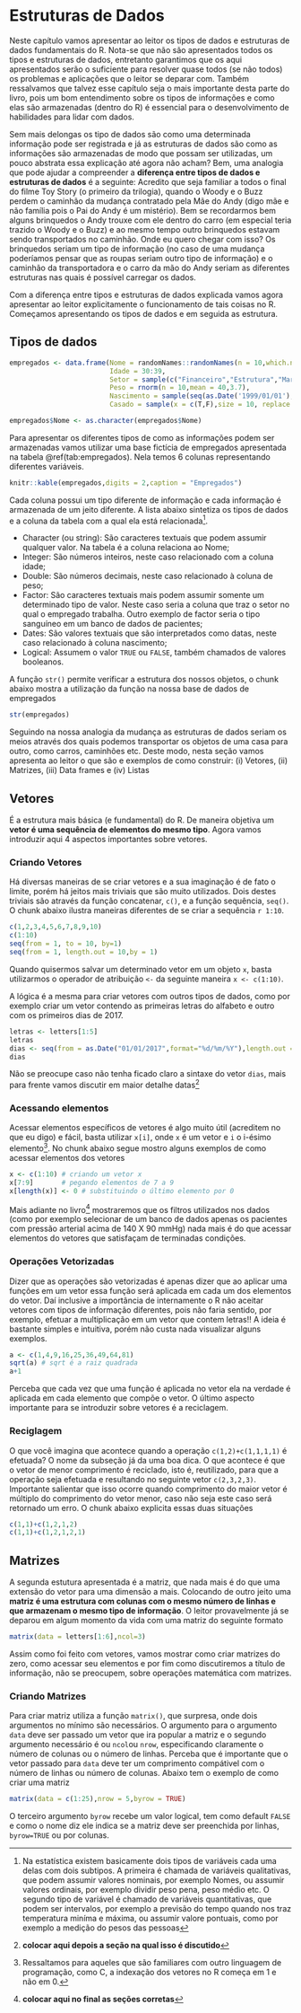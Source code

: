 # Estruturas de Dados {#estruturas_de_dados}



Neste capítulo vamos apresentar ao leitor os tipos de dados e estruturas de dados fundamentais do R. Nota-se que não são apresentados todos os tipos e estruturas de dados, entretanto garantimos que os aqui apresentados serão o suficiente para resolver quase todos (se não todos) os problemas e aplicações que o leitor se deparar com. Também ressalvamos que talvez esse capítulo seja o mais importante desta parte do livro, pois um bom entendimento sobre os tipos de informações e como elas são armazenadas (dentro do R) é essencial para o desenvolvimento de habilidades para lidar com dados.  


Sem mais delongas os tipo de dados são como uma determinada informação pode ser registrada e já as estruturas de dados são como as informações são armazenadas de modo que possam ser utilizadas, um pouco abstrata essa explicação até agora não acham? Bem, uma analogia que pode ajudar a compreender a **diferença entre tipos de dados e estruturas de dados** é a seguinte: Acredito que seja familiar a todos o final do filme Toy Story (o primeiro da trilogia), quando o Woody e o Buzz perdem o caminhão da mudança contratado pela Mãe do Andy (digo mãe e não família pois o Pai do Andy é um mistério). Bem se recordarmos bem alguns brinquedos o Andy trouxe com ele dentro do carro (em especial teria trazido o Woody e o Buzz) e ao mesmo tempo outro brinquedos estavam sendo transportados no caminhão. Onde eu quero chegar com isso? Os brinquedos seriam um tipo de informação (no caso de uma mudança poderíamos pensar que as roupas seriam outro tipo de informação) e o caminhão da transportadora e o carro da mão do Andy seriam as diferentes estruturas nas quais é possível carregar os dados. 

Com a diferença entre tipos e estruturas de dados explicada vamos agora apresentar ao leitor explicitamente o funcionamento de tais coisas no R. Começamos apresentando os tipos de dados e em seguida as estrutura.

## Tipos de dados {#modes}

```r
empregados <- data.frame(Nome = randomNames::randomNames(n = 10,which.names = "first",return.complete.data = F),
                         Idade = 30:39,
                         Setor = sample(c("Financeiro","Estrutura","Marketing"),size = 10,replace = T),
                         Peso = rnorm(n = 10,mean = 40,3.7),
                         Nascimento = sample(seq(as.Date('1999/01/01'), as.Date('2000/01/01'), by="day"), 10),
                         Casado = sample(x = c(T,F),size = 10, replace = T))

empregados$Nome <- as.character(empregados$Nome)
```

Para apresentar os diferentes tipos de como as informações podem ser armazenadas vamos utilizar uma base fictícia de empregados apresentada na tabela \@ref(tab:empregados). Nela temos 6 colunas representando diferentes variáveis.  

```r
knitr::kable(empregados,digits = 2,caption = "Empregados")
```

Cada coluna possui um tipo diferente de informação e cada informação é armazenada de um jeito diferente.  A lista abaixo sintetiza os tipos de dados e a coluna da tabela com a qual ela está relacionada^[Na estatística existem basicamente dois tipos de variáveis cada uma delas com dois subtipos. A primeira é chamada de variáveis qualitativas, que podem assumir valores nominais, por exemplo Nomes, ou assumir valores ordinais, por exemplo dividir peso pena, peso médio etc. O segundo tipo de variável é chamado de variáveis quantitativas, que podem ser intervalos, por exemplo a previsão do tempo quando nos traz temperatura miníma e máxima, ou assumir valore pontuais, como por exemplo a medição do pesos das pessoas]. 

- Character (ou string): São caracteres textuais que podem assumir qualquer valor. Na tabela é a coluna relaciona ao Nome;
- Integer: São números inteiros, neste caso relacionado com a coluna idade;
- Double: São números decimais, neste caso relacionado à coluna de peso;
- Factor: São caracteres textuais mais podem assumir somente um determinado tipo de valor. Neste caso seria a coluna que traz o setor no qual o empregado trabalha. Outro exemplo de factor seria o tipo sanguíneo em um banco de dados de pacientes;
- Dates: São valores textuais que são interpretados como datas, neste caso relacionado à coluna nascimento;
- Logical: Assumem o valor `TRUE` ou `FALSE`, também chamados de valores booleanos.

A função `str()` permite verificar a estrutura dos nossos objetos, o chunk abaixo mostra a utilização da função na nossa base de dados de empregados

```r
str(empregados)
```


Seguindo na nossa analogia da mudança as estruturas de dados seriam os meios através dos quais podemos transportar os objetos de uma casa para outro, como carros, caminhões etc. Deste modo, nesta seção vamos apresenta ao leitor o que são e exemplos de como construir: (i) Vetores, (ii) Matrizes, (iii) Data frames e (iv) Listas

## Vetores {#vetores}

É a estrutura mais básica (e fundamental) do R. De maneira objetiva um **vetor é uma sequência de elementos do mesmo tipo**. Agora vamos introduzir aqui 4 aspectos importantes sobre vetores.

### Criando Vetores {-}

Há diversas maneiras de se criar vetores e a sua imaginação é de fato o limite, porém há jeitos mais triviais que são muito utilizados. Dois destes triviais são através da função concatenar, `c()`, e a função sequência, `seq()`. O chunk abaixo ilustra maneiras diferentes de se criar a sequência `r 1:10`.

```r
c(1,2,3,4,5,6,7,8,9,10)
c(1:10)
seq(from = 1, to = 10, by=1)
seq(from = 1, length.out = 10,by = 1)
```
Quando quisermos salvar um determinado vetor em um objeto `x`, basta utilizarmos o operador de atribuição `<-` da seguinte maneira `x <- c(1:10)`.

A lógica é a mesma para criar vetores com outros tipos de dados, como por exemplo criar um vetor contendo as primeiras letras do alfabeto e outro com os primeiros dias de 2017.

```r
letras <- letters[1:5]
letras
dias <- seq(from = as.Date("01/01/2017",format="%d/%m/%Y"),length.out = 5,by = "day")
dias
```

Não se preocupe caso não tenha ficado claro a sintaxe do vetor `dias`, mais para frente vamos discutir em maior detalhe datas^[**colocar aqui depois a seção na qual isso é discutido**]

### Acessando elementos {-}

Acessar elementos específicos de vetores é algo muito útil (acreditem no que eu digo) e fácil, basta utilizar `x[i]`, onde `x` é um vetor e `i` o i-ésimo elemento^[Ressaltamos para aqueles que são familiares com outro linguagem de programação, como C, a indexação dos vetores no R começa em 1 e não em 0.]. No chunk abaixo segue mostro alguns exemplos de como acessar elementos dos vetores
```r
x <- c(1:10) # criando um vetor x
x[7:9]       # pegando elementos de 7 a 9
x[length(x)] <- 0 # substituindo o último elemento por 0

```

Mais adiante no livro^[**colocar aqui no final as seções corretas**] mostraremos que os filtros utilizados nos dados (como por exemplo selecionar de um banco de dados apenas os pacientes com pressão arterial acima de 140 X 90 mmHg) nada mais é do que acessar elementos do vetores que satisfaçam de terminadas condições.

### Operações Vetorizadas {-}

Dizer que as operações são vetorizadas é apenas dizer que ao aplicar uma funções em um vetor essa função será aplicada em cada um dos elementos do vetor. Daí inclusive a importância de internamente o R não aceitar vetores com tipos de informação diferentes, pois não faria sentido, por exemplo, efetuar a multiplicação em um vetor que contem letras!! A ideia é bastante simples e intuitiva, porém não custa nada visualizar alguns exemplos.

```r
a <- c(1,4,9,16,25,36,49,64,81)
sqrt(a) # sqrt é a raiz quadrada
a+1
```
Perceba que cada vez que uma função é aplicada no vetor ela na verdade é aplicada em cada elemento que compõe o vetor. O último aspecto importante para se introduzir sobre vetores é a reciclagem.

### Reciglagem {-}

O que você imagina que acontece quando a operação `c(1,2)+c(1,1,1,1)` é efetuada? O nome da subseção já da uma boa dica. O que acontece é que o vetor de menor comprimento é reciclado, isto é, reutilizado, para que a operação seja efetuada e resultando no seguinte vetor `c(2,3,2,3)`. Importante salientar que isso ocorre quando comprimento do maior vetor é múltiplo do comprimento do vetor menor, caso não seja este caso será retornado um erro. O chunk abaixo explicita essas duas situações

```r
c(1,1)+c(1,2,1,2)
c(1,1)+c(1,2,1,2,1)
```

## Matrizes {#matrizes}

A segunda estutura apresentada é a matriz, que nada mais é do que uma extensão do vetor para uma dimensão a mais. Colocando de outro jeito uma **matriz é uma estrutura com colunas com o mesmo número de linhas e que armazenam o mesmo tipo de informação**. O leitor provavelmente já se deparou em algum momento da vida com uma matriz do seguinte formato

```r
matrix(data = letters[1:6],ncol=3)
```

Assim como foi feito com vetores, vamos mostrar como criar matrizes do zero, como acessar seu elementos e por fim como discutiremos a título de informação, não se preocupem, sobre operações matemática com matrizes.

### Criando Matrizes {-}

Para criar matriz utiliza a função `matrix()`, que surpresa, onde dois argumentos no mínimo são necessários. O argumento para o argumento `data` deve ser passado um vetor que ira popular a matriz e o segundo argumento necessário é ou `ncol`ou `nrow`, especificando claramente o número de colunas ou o número de linhas. Perceba que é importante que o vetor passado para `data` deve ter um comprimento compátivel com o número de linhas ou número de colunas. Abaixo tem o exemplo de como criar uma matriz
```r
matrix(data = c(1:25),nrow = 5,byrow = TRUE)
```

O terceiro argumento `byrow` recebe um valor logical, tem como default  `FALSE` e como o nome diz ele indica se a matriz deve ser preenchida por linhas, `byrow=TRUE` ou por colunas.


